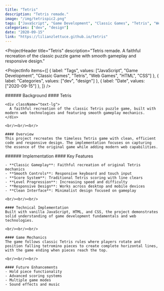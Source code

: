 ```yaml
---
title: "Tetris"
description: "Tetris remade."
image: "/img/tetrispic2.png"
tags: ["JavaScript", "Game Development", "Classic Games", "Tetris", "Web Games", "HTML", "CSS"]
categories: ["dev", "design"]
date: "2020-09-15"
link: "https://lilianzlettuce.github.io/tetris"
---
```


<ProjectHeader
  title="Tetris"
  description="Tetris remade. A faithful recreation of the classic puzzle game with smooth gameplay and responsive design."
>
  <ProjectInfo
    items={[
      { label: "Tags", values: ["JavaScript", "Game Development", "Classic Games", "Tetris", "Web Games", "HTML", "CSS"] },
      { label: "Categories", values: ["dev", "design"] },
      { label: "Date", values: ["2020-09-15"] },
    ]}
  />
</ProjectHeader>

<SplitSection>
  <SectionColumn size={4}>
    ###### Background
  </SectionColumn>
  <SectionColumn size={12}>
    #### Tetris

    <div className="text-lg">
      A faithful recreation of the classic Tetris puzzle game, built with modern web technologies and featuring smooth gameplay mechanics.
    </div>

    <br/><br/><br/>

    #### Overview
    This project recreates the timeless Tetris game with clean, efficient code and responsive design. The implementation focuses on capturing the essence of the original game while adding modern web capabilities.
  </SectionColumn>
  <SectionColumn size={2}>
  </SectionColumn>
</SplitSection>

<SplitSection>
  <SectionColumn size={4}>
    ###### Implementation
  </SectionColumn>
  <SectionColumn size={12}>
    #### Key Features

    - **Classic Gameplay**: Faithful recreation of original Tetris mechanics
    - **Smooth Controls**: Responsive keyboard and touch input
    - **Score System**: Traditional Tetris scoring with line clears
    - **Level Progression**: Increasing speed and difficulty
    - **Responsive Design**: Works across desktop and mobile devices
    - **Clean Interface**: Minimalist design focused on gameplay

    <br/><br/><br/>

    #### Technical Implementation
    Built with vanilla JavaScript, HTML, and CSS, the project demonstrates solid understanding of game development fundamentals and web technologies.

    <br/><br/><br/>

    #### Game Mechanics
    The game follows classic Tetris rules where players rotate and position falling tetromino pieces to create complete horizontal lines, with the game ending when pieces reach the top.

    <br/><br/><br/>

    #### Future Enhancements
    - Hold piece functionality
    - Advanced scoring systems
    - Multiple game modes
    - Sound effects and music
  </SectionColumn>
  <SectionColumn size={2}>
  </SectionColumn>
</SplitSection>